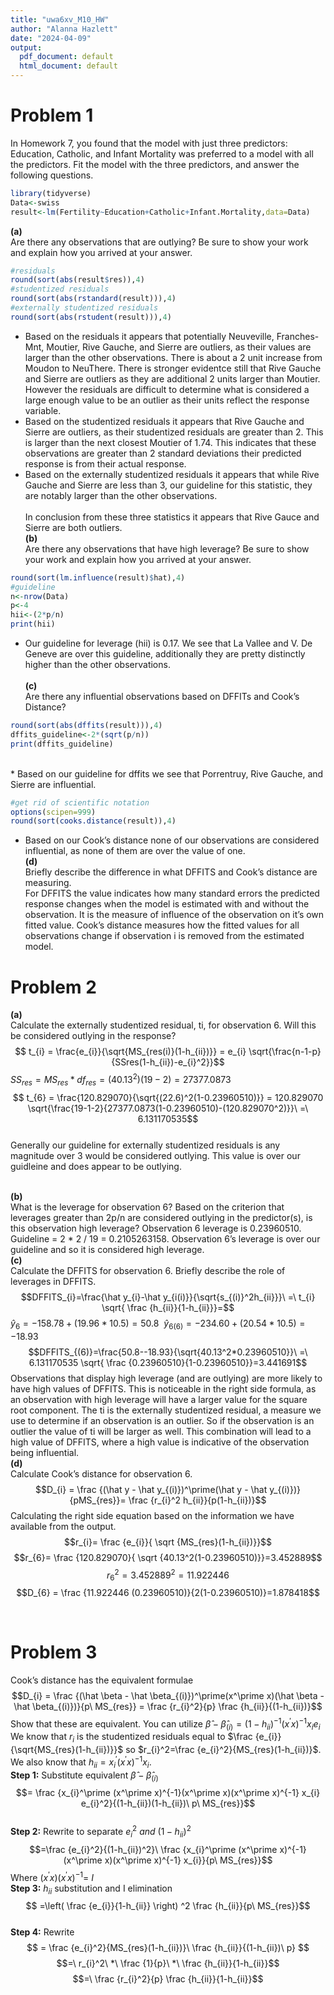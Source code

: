 ```yaml
---
title: "uwa6xv_M10_HW"
author: "Alanna Hazlett"
date: "2024-04-09"
output:
  pdf_document: default
  html_document: default
---
```


# Problem 1 

In Homework 7, you found that the model with just three predictors: Education, Catholic, and Infant Mortality was preferred to a model with all the predictors. Fit the model with the three predictors, and answer the following questions.\

```r
library(tidyverse)
Data<-swiss
result<-lm(Fertility~Education+Catholic+Infant.Mortality,data=Data)
```

**(a)**\
Are there any observations that are outlying? Be sure to show your work and explain how you arrived at your answer.

```r
#residuals
round(sort(abs(result$res)),4)
#studentized residuals
round(sort(abs(rstandard(result))),4)
#externally studentized residuals
round(sort(abs(rstudent(result))),4)
```

* Based on the residuals it appears that potentially  Neuveville, Franches-Mnt, Moutier, Rive Gauche, and Sierre are outliers, as their values are larger than the other observations. There is about a 2 unit increase from Moudon to NeuThere. There is stronger evidentce still that Rive Gauche and Sierre are outliers as they are additional 2 units larger than Moutier. However the residuals are difficult to determine what is considered a large enough value to be an outlier as their units reflect the response variable. \
* Based on the studentized residuals it appears that Rive Gauche and Sierre are outliers, as their studentized residuals are greater than 2. This is larger than the next closest Moutier of 1.74. This indicates that these observations are greater than 2 standard deviations their predicted response is from their actual response.\
* Based on the externally studentized residuals it appears that while Rive Gauche and Sierre are less than 3, our guideline for this statistic, they are notably larger than the other observations.\
\
In conclusion from these three statistics it appears that Rive Gauce and Sierre are both outliers.\ 
\
**(b)**\
Are there any observations that have high leverage? Be sure to show your work and explain how you arrived at your answer.\
```r
round(sort(lm.influence(result)$hat),4)
#guideline
n<-nrow(Data)
p<-4
hii<-(2*p/n)
print(hii)
```
* Our guideline for leverage (hii) is 0.17. We see that La Vallee and V. De Geneve are over this guideline, additionally they are pretty distinctly higher than the other observations. \
\
**(c)**\
Are there any influential observations based on DFFITs and Cook’s Distance?\
```r
round(sort(abs(dffits(result))),4)
dffits_guideline<-2*(sqrt(p/n))
print(dffits_guideline)
```
\
* Based on our guideline for dffits we see that Porrentruy, Rive Gauche, and Sierre are influential. 
```r
#get rid of scientific notation
options(scipen=999)
round(sort(cooks.distance(result)),4)
```
* Based on our Cook's distance none of our observations are considered influential, as none of them are over the value of one. \
**(d)**\
Briefly describe the difference in what DFFITS and Cook’s distance are measuring.\
For DFFITS the value indicates how many standard errors the predicted response changes when the model is estimated with and without the observation. It is the measure of influence of the observation on it's own fitted value. Cook's distance measures how the fitted values for all observations change if observation i is removed from the estimated model. \

# Problem 2

**(a)**\
Calculate the externally studentized residual, ti, for observation 6. Will this be considered outlying in the response?\
$$ t_{i} = \frac{e_{i}}{\sqrt{MS_{res(i)}(1-h_{ii})}} = e_{i} \sqrt{\frac{n-1-p}{SSres(1-h_{ii})-e_{i}^2}}$$
$SS_{res}=MS_{res}*df_{res}=(40.13^2)(19-2)=27377.0873$
$$ t_{6} = \frac{120.829070}{\sqrt{(22.6)^2(1-0.23960510)}} = 120.829070 \sqrt{\frac{19-1-2}{27377.0873(1-0.23960510)-(120.829070^2)}}\ =\ 6.131170535$$
\
Generally our guideline for externally studentized residuals is any magnitude over 3 would be considered outlying. This value is over our guidleine and does appear to be outlying.

\
**(b)**\
What is the leverage for observation 6? Based on the criterion that leverages greater than 2p/n are considered outlying in the predictor(s), is this observation high leverage?
Observation 6 leverage is 0.23960510. Guideline = 2 * 2 / 19 = 0.2105263158. Observation 6's leverage is over our guideline and so it is considered high leverage.\
**(c)**\
Calculate the DFFITS for observation 6. Briefly describe the role of leverages in DFFITS.\
$$DFFITS_{i}=\frac{\hat y_{i}-\hat y_{i(i)}}{\sqrt{s_{(i)}^2h_{ii}}}\ =\ t_{i} \sqrt{ \frac {h_{ii}}{1-h_{ii}}}=$$
$\hat y_{6} = -158.78+(19.96*10.5)=50.8$\ 
$\hat y_{6(6)}= -234.60+(20.54*10.5)=-18.93$
$$DFFITS_{(6)}=\frac{50.8--18.93}{\sqrt{40.13^2*0.23960510}}\ =\ 6.131170535 \sqrt{ \frac {0.23960510}{1-0.23960510}}=3.441691$$
Observations that display high leverage (and are outlying) are more likely to have high values of DFFITS. This is noticeable in the right side formula, as an observation with high leverage will have a larger value for the square root component. The ti is the externally studentized residual, a measure we use to determine if an observation is an outlier. So if the observation is an outlier the value of ti will be larger as well. This combination will lead to a high value of DFFITS, where a high value is indicative of the observation being influential.\
**(d)**\
Calculate Cook’s distance for observation 6.\
$$D_{i} = \frac {(\hat y - \hat y_{(i)})^\prime(\hat y - \hat y_{(i)})}{pMS_{res}}= \frac {r_{i}^2 h_{ii}}{p(1-h_{ii})}$$
Calculating the right side equation based on the information we have available from the output.\
$$r_{i}= \frac {e_{i}}{ \sqrt {MS_{res}(1-h_{ii})}}$$
$$r_{6}= \frac {120.829070}{ \sqrt {40.13^2(1-0.23960510)}}=3.452889$$
$$r_{6}^2=3.452889^2=11.922446$$
$$D_{6} =  \frac {11.922446 (0.23960510)}{2(1-0.23960510)}=1.878418$$

\

# Problem 3

Cook's distance has the equivalent formulae
$$D_{i} = \frac {(\hat \beta - \hat \beta_{(i)})^\prime(x^\prime x)(\hat \beta - \hat \beta_{(i)})}{p\ MS_{res}} = \frac {r_{i}^2}{p} \frac {h_{ii}}{(1-h_{ii})}$$
Show that these are equivalent. You can utilize $\hat \beta - \hat \beta_{(i)} = (1-h_{ii})^{-1} (x^\prime x)^{-1} x_{i} e_{i}$\
We know that $r_{i}$ is the studentized residuals equal to $\frac {e_{i}}{\sqrt{MS_{res}(1-h_{ii})}}$ so $r_{i}^2=\frac {e_{i}^2}{MS_{res}(1-h_{ii})}$.\
We also know that $h_{ii}=x_{i}^\prime (x^\prime x)^{-1}x_{i}$.\
**Step 1:** Substitute equivalent $\hat \beta - \hat \beta_{(i)}$\
$$= \frac {x_{i}^\prime (x^\prime x)^{-1}(x^\prime x)(x^\prime x)^{-1} x_{i} e_{i}^2}{(1-h_{ii})(1-h_{ii})\ p\ MS_{res}}$$
\
**Step 2:** Rewrite to separate $e_{i}^2\ and\ (1-h_{ii})^2$\
$$=\frac {e_{i}^2}{(1-h_{ii})^2}\ \frac {x_{i}^\prime (x^\prime x)^{-1}(x^\prime x)(x^\prime x)^{-1} x_{i}}{p\ MS_{res}}$$
Where $(x^\prime x)(x^\prime x)^{-1} =\ I$
\
**Step 3:** $h_{ii}$ substitution and I elimination\
$$ =\left( \frac {e_{i}}{1-h_{ii}} \right) ^2 \frac {h_{ii}}{p\ MS_{res}}$$
\
**Step 4:** Rewrite\
$$ = \frac {e_{i}^2}{MS_{res}(1-h_{ii})}\ \frac {h_{ii}}{(1-h_{ii})\ p} $$
$$=\ r_{i}^2\ *\ \frac {1}{p}\ *\ \frac {h_{ii}}{1-h_{ii}}$$
$$=\ \frac {r_{i}^2}{p} \frac {h_{ii}}{1-h_{ii}}$$



